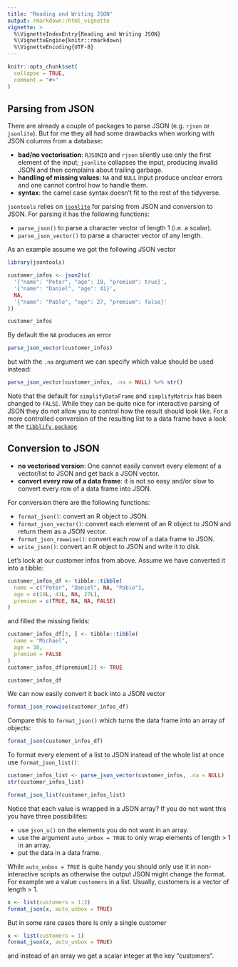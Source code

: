```yaml
---
title: "Reading and Writing JSON"
output: rmarkdown::html_vignette
vignette: >
  %\VignetteIndexEntry{Reading and Writing JSON}
  %\VignetteEngine{knitr::rmarkdown}
  %\VignetteEncoding{UTF-8}
---
```


```r
knitr::opts_chunk$set(
  collapse = TRUE,
  comment = "#>"
)
```

## Parsing from JSON

There are already a couple of packages to parse JSON (e.g. `rjson` or `jsonlite`). But for me they all had some drawbacks when working with JSON columns from a database:

* **bad/no vectorisation**: `RJSONIO` and `rjson` silently use only the first element of the input; `jsonlite` collapses the input, producing invalid JSON and then complains about trailing garbage.
* **handling of missing values**: `NA` and `NULL` input produce unclear errors and one cannot control how to handle them.
* **syntax**: the camel case syntax doesn't fit to the rest of the tidyverse.

`jsontools` relies on [`jsonlite`](https://cran.r-project.org/package=jsonlite) for parsing from JSON and conversion to JSON. For parsing it has the following functions:

* `parse_json()` to parse a character vector of length 1 (i.e. a scalar).
* `parse_json_vector()` to parse a character vector of any length.

As an example assume we got the following JSON vector

```r
library(jsontools)

customer_infos <- json2(c(
  '{"name": "Peter", "age": 19, "premium": true}',
  '{"name": "Daniel", "age": 41}',
  NA,
  '{"name": "Pablo", "age": 27, "premium": false}'
))

customer_infos
```

By default the `NA` produces an error

```r
parse_json_vector(customer_infos)
```

but with the `.na` argument we can specify which value should be used instead:

```r
parse_json_vector(customer_infos, .na = NULL) %>% str()
```

Note that the default for `simplifyDataFrame` and `simplifyMatrix` has been changed to `FALSE`.
While they can be quite nice for interactive parsing of JSON they do not allow you to control how the result should look like.
For a more controlled conversion of the resulting list to a data frame have a look at the [`tibblify package`](https://cran.r-project.org/package=tibblify).


## Conversion to JSON

* **no vectorised version**: One cannot easily convert every element of a vector/list to JSON and get back a JSON vector.
* **convert every row of a data frame**: it is not so easy and/or slow to convert every row of a data frame into JSON.

For conversion there are the following functions:

* `format_json()`: convert an R object to JSON.
* `format_json_vector()`: convert each element of an R object to JSON and return them as a JSON vector.
* `format_json_rowwise()`: convert each row of a data frame to JSON.
* `write_json()`: convert an R object to JSON and write it to disk.

Let's look at our customer infos from above. Assume we have converted it into a tibble:

```r
customer_infos_df <- tibble::tibble(
  name = c("Peter", "Daniel", NA, "Pablo"),
  age = c(19L, 41L, NA, 27L),
  premium = c(TRUE, NA, NA, FALSE)
)
```

and filled the missing fields:

```r
customer_infos_df[3, ] <- tibble::tibble(
  name = "Michael",
  age = 38,
  premium = FALSE
)
customer_infos_df$premium[2] <- TRUE

customer_infos_df
```

We can now easily convert it back into a JSON vector

```r
format_json_rowwise(customer_infos_df)
```

Compare this to `format_json()` which turns the data frame into an array of
objects:

```r
format_json(customer_infos_df)
```

To format every element of a list to JSON instead of the whole list at once use
`format_json_list()`:

```r
customer_infos_list <- parse_json_vector(customer_infos, .na = NULL)
str(customer_infos_list)

format_json_list(customer_infos_list)
```

Notice that each value is wrapped in a JSON array?
If you do not want this you have three possibilites:

* use `json_u()` on the elements you do not want in an array.
* use the argument `auto_unbox = TRUE` to only wrap elements of length > 1 in an array.
* put the data in a data frame.

While `auto_unbox = TRUE` is quite handy you should only use it in non-interactive scripts as otherwise the output JSON might change the format.
For example we a value `customers` in a list. Usually, customers is a vector of length > 1.

```r
x <- list(customers = 1:2)
format_json(x, auto_unbox = TRUE)
```

But in some rare cases there is only a single customer

```r
x <- list(customers = 1)
format_json(x, auto_unbox = TRUE)
```

and instead of an array we get a scalar integer at the key "customers".
